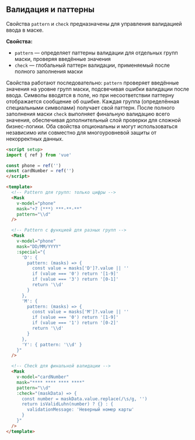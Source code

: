 ## Валидация и паттерны

Свойства `pattern` и `check` предназначены для управления валидацией ввода в маске.

**Свойства:**

- `pattern` — определяет паттерны валидации для отдельных групп маски, проверяя введённые значения
- `check` — глобальный паттерн валидации, применяемый после полного заполнения маски

Свойства работают последовательно: `pattern` проверяет введённые значения на уровне групп маски, подсвечивая ошибки валидации после ввода. Символы вводятся в поле, но при несоответствии паттерну отображается сообщение об ошибке. Каждая группа (определённая специальными символами) получает свой паттерн. После полного заполнения маски `check` выполняет финальную валидацию всего значения, обеспечивая дополнительный слой проверки для сложной бизнес-логики. Оба свойства опциональны и могут использоваться независимо или совместно для многоуровневой защиты от некорректных данных.

```html
<script setup>
import { ref } from 'vue'

const phone = ref('')
const cardNumber = ref('')
</script>

<template>
  <!-- Pattern для групп: только цифры -->
  <Mask
    v-model="phone"
    mask="+7 (***) ***-**-**"
    pattern="\\d"
  />

  <!-- Pattern с функцией для разных групп -->
  <Mask
    v-model="phone"
    mask="DD/MM/YYYY"
    :special="{
      'D': {
        pattern: (masks) => {
          const value = masks['D']?.value || ''
          if (value === '0') return '[1-9]'
          if (value === '3') return '[0-1]'
          return '\\d'
        }
      },
      'M': {
        pattern: (masks) => {
          const value = masks['M']?.value || ''
          if (value === '0') return '[1-9]'
          if (value === '1') return '[0-2]'
          return '\\d'
        }
      },
      'Y': { pattern: '\\d' }
    }"
  />

  <!-- Check для финальной валидации -->
  <Mask
    v-model="cardNumber"
    mask="**** **** **** ****"
    pattern="\\d"
    :check="(maskData) => {
      const number = maskData.value.replace(/\s/g, '')
      return isValidLuhn(number) ? {} : {
        validationMessage: 'Неверный номер карты'
      }
    }"
  />
</template>
```
